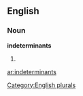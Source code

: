 
==English==

===Noun===
'''indeterminants'''

# {{plural of|[[indeterminant]]}}

[[Category:English plurals]]

[[ar:indeterminants]]